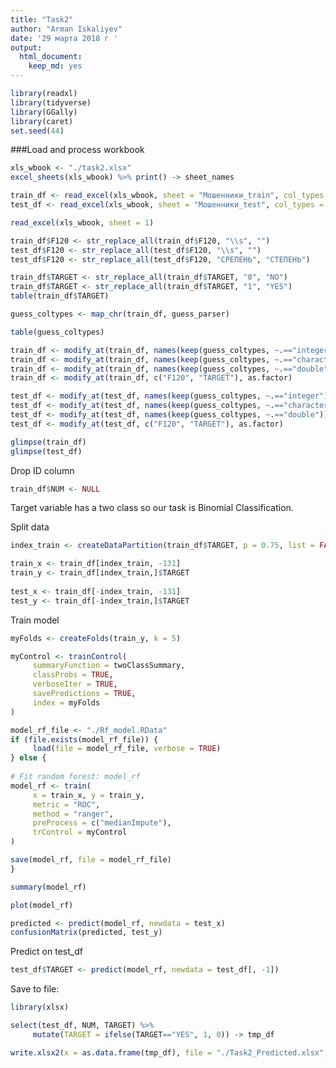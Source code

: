 ```yaml
---
title: "Task2"
author: "Arman Iskaliyev"
date: '29 марта 2018 г '
output: 
  html_document:
    keep_md: yes
---
```


```r
library(readxl)
library(tidyverse)
library(GGally)
library(caret)
set.seed(44)
```

###Load and process workbook
```r
xls_wbook <- "./task2.xlsx"
excel_sheets(xls_wbook) %>% print() -> sheet_names
```

```r
train_df <- read_excel(xls_wbook, sheet = "Мошенники_train", col_types = "text")
test_df <- read_excel(xls_wbook, sheet = "Мошенники_test", col_types = "text")

read_excel(xls_wbook, sheet = 1)
```

```r
train_df$F120 <- str_replace_all(train_df$F120, "\\s", "")
test_df$F120 <- str_replace_all(test_df$F120, "\\s", "")
test_df$F120 <- str_replace_all(test_df$F120, "СРЕПЕНЬ", "СТЕПЕНЬ")

train_df$TARGET <- str_replace_all(train_df$TARGET, "0", "NO")
train_df$TARGET <- str_replace_all(train_df$TARGET, "1", "YES")
table(train_df$TARGET)

guess_coltypes <- map_chr(train_df, guess_parser)

table(guess_coltypes)

train_df <- modify_at(train_df, names(keep(guess_coltypes, ~.=="integer")), as.integer)
train_df <- modify_at(train_df, names(keep(guess_coltypes, ~.=="character")), as.character)
train_df <- modify_at(train_df, names(keep(guess_coltypes, ~.=="double")), as.double)
train_df <- modify_at(train_df, c("F120", "TARGET"), as.factor)

test_df <- modify_at(test_df, names(keep(guess_coltypes, ~.=="integer")), as.integer)
test_df <- modify_at(test_df, names(keep(guess_coltypes, ~.=="character")), as.character)
test_df <- modify_at(test_df, names(keep(guess_coltypes, ~.=="double")), as.double)
test_df <- modify_at(test_df, c("F120", "TARGET"), as.factor)

glimpse(train_df)
glimpse(test_df)
```

Drop ID column
```r
train_df$NUM <- NULL
```

Target variable has a two class so our task is Binomial Classification.

Split data
```r
index_train <- createDataPartition(train_df$TARGET, p = 0.75, list = FALSE)

train_x <- train_df[index_train, -131]
train_y <- train_df[index_train,]$TARGET
     
test_x <- train_df[-index_train, -131]
test_y <- train_df[-index_train,]$TARGET
```

Train model
```r
myFolds <- createFolds(train_y, k = 5)

myControl <- trainControl(
     summaryFunction = twoClassSummary,
     classProbs = TRUE,
     verboseIter = TRUE,
     savePredictions = TRUE,
     index = myFolds
)
```

```r
model_rf_file <- "./Rf_model.RData"
if (file.exists(model_rf_file)) {
     load(file = model_rf_file, verbose = TRUE)
} else {
     
# Fit random forest: model_rf
model_rf <- train(
     x = train_x, y = train_y,
     metric = "ROC",
     method = "ranger",
     preProcess = c("medianImpute"),
     trControl = myControl
)

save(model_rf, file = model_rf_file)
}
```

```r
summary(model_rf)

plot(model_rf)

predicted <- predict(model_rf, newdata = test_x)
confusionMatrix(predicted, test_y)
```

Predict on test_df
```r
test_df$TARGET <- predict(model_rf, newdata = test_df[, -1])

```

Save to file:
```r
library(xlsx)

select(test_df, NUM, TARGET) %>% 
     mutate(TARGET = ifelse(TARGET=="YES", 1, 0)) -> tmp_df

write.xlsx2(x = as.data.frame(tmp_df), file = "./Task2_Predicted.xlsx", col.names = TRUE, row.names = FALSE)
```
